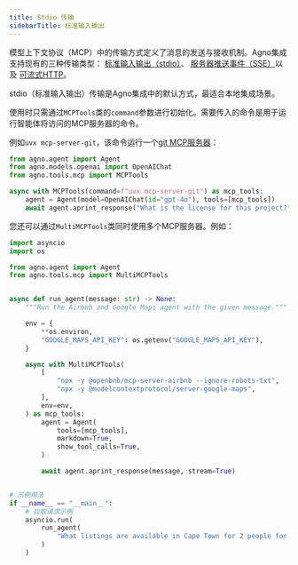 ```yaml
---
title: Stdio 传输
sidebarTitle: 标准输入输出
---
```

模型上下文协议（MCP）中的传输方式定义了消息的发送与接收机制。Agno集成支持现有的三种传输类型：
[标准输入输出（stdio）](https://modelcontextprotocol.io/docs/concepts/transports#standard-input%2Foutput-stdio)、
[服务器推送事件（SSE）](https://modelcontextprotocol.io/docs/concepts/transports#server-sent-events-sse)以及
[可流式HTTP](https://modelcontextprotocol.io/specification/draft/basic/transports#streamable-http)。

stdio（标准输入输出）传输是Agno集成中的默认方式，最适合本地集成场景。

使用时只需通过`MCPTools`类的`command`参数进行初始化。需要传入的命令是用于运行智能体将访问的MCP服务器的命令。

例如`uvx mcp-server-git`，该命令运行一个[git MCP服务器](https://github.com/modelcontextprotocol/servers/tree/main/src/git)：

```python
from agno.agent import Agent
from agno.models.openai import OpenAIChat
from agno.tools.mcp import MCPTools

async with MCPTools(command=f"uvx mcp-server-git") as mcp_tools:
    agent = Agent(model=OpenAIChat(id="gpt-4o"), tools=[mcp_tools])
    await agent.aprint_response("What is the license for this project?", stream=True)
```


您还可以通过`MultiMCPTools`类同时使用多个MCP服务器。例如：

```python
import asyncio
import os

from agno.agent import Agent
from agno.tools.mcp import MultiMCPTools


async def run_agent(message: str) -> None:
    """Run the Airbnb and Google Maps agent with the given message."""

    env = {
        **os.environ,
        "GOOGLE_MAPS_API_KEY": os.getenv("GOOGLE_MAPS_API_KEY"),
    }

    async with MultiMCPTools(
        [
            "npx -y @openbnb/mcp-server-airbnb --ignore-robots-txt",
            "npx -y @modelcontextprotocol/server-google-maps",
        ],
        env=env,
    ) as mcp_tools:
        agent = Agent(
            tools=[mcp_tools],
            markdown=True,
            show_tool_calls=True,
        )

        await agent.aprint_response(message, stream=True)


# 示例用法
if __name__ == "__main__":
    # 拉取请求示例
    asyncio.run(
        run_agent(
            "What listings are available in Cape Town for 2 people for 3 nights from 1 to 4 August 2025?"
        )
    )
```
